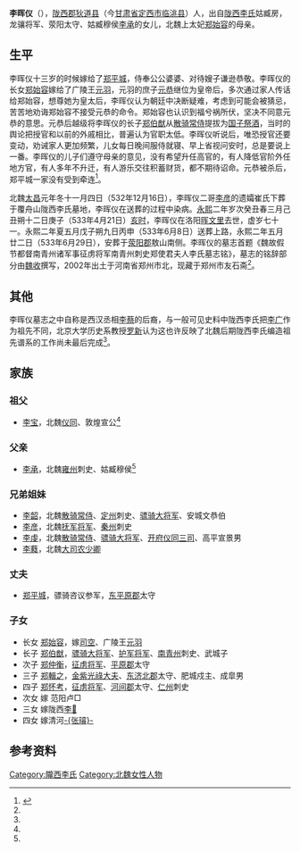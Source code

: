 '''李晖仪'''（{{bd|463年||533年| 4月21日 |}}），[[陇西郡|陇西郡]][[狄道县|狄道县]]（今[[甘肃省|甘肃省]][[定西市|定西市]][[临洮县|临洮县]]）人，出自[[陇西李氏|陇西李氏]]姑臧房，龙骧将军、荥阳太守、姑臧穆侯[[李承_(北魏)|李承]]的女儿，北魏上太妃[[郑始容|郑始容]]的母亲。

==生平==
李晖仪十三岁的时候嫁给了[[郑平城|郑平城]]，侍奉公公婆婆、对待嫂子谦逊恭敬。李晖仪的长女[[郑始容|郑始容]]嫁给了广陵王[[元羽|元羽]]，元羽的庶子[[元恭|元恭]]继位为皇帝后，多次通过家人传话给郑始容，想尊她为皇太后，李晖仪认为朝廷中决断疑难，考虑到可能会被猜忌，苦苦地劝诲郑始容不接受元恭的命令。郑始容也认识到福兮祸所伏，坚决不同意元恭的意思。元恭后越级将李晖仪的长子[[郑伯猷|郑伯猷]]从[[散骑常侍|散骑常侍]]提拔为[[国子祭酒|国子祭酒]]，当时的舆论把授官和以前的外戚相比，普遍认为官职太低。李晖仪听说后，唯恐授官还要变动，劝诫家人更加频繁，儿女每日晚间服侍就寝、早上省视问安时，总是要说上一番。李晖仪的儿子们遵守母亲的意见，没有希望升任高官的，有人降低官阶外任地方官，有人多年不升迁，有人游乐交往积蓄财货，都不期待诏命。元恭被杀后，郑平城一家没有受到牵连<ref name=autogenerated1>{{Citation| last=罗| first=新| author-link=罗新| year=2005年| title=《跋北魏郑平城妻李晖仪墓志》| periodical=《中国历史文物》| volume=| issue=6期| pages=44-49| url=http://www.cnki.com.cn/Article/CJFDTotal-ZLBK200506007.htm| doi=| oclc=| accessdate=2015-03-07| archive-date=2015-04-02| archive-url=https://web.archive.org/web/20150402133415/http://www.cnki.com.cn/Article/CJFDTotal-ZLBK200506007.htm| dead-url=no}}</ref>。

北魏[[太昌|太昌]]元年冬十一月四日（532年12月16日），李晖仪二哥[[李彦_(北魏)|李彦]]的遗孀崔氏下葬于覆舟山陇西李氏墓地，李晖仪在送葬的过程中染病。[[永熙_(北魏)|永熙]]二年岁次癸丑春三月己丑朔十二日庚子（533年4月21日）[[亥时|亥时]]，李晖仪在洛阳[[晖文里|晖文里]]去世，虚岁七十一。永熙二年夏五月戊子朔九日丙申（533年6月8日）送葬上路，永熙二年五月廿二日（533年6月29日），安葬于[[荥阳郡|荥阳郡]]敖山南侧。李晖仪的墓志首题《魏故假节都督南青州诸军事征虏将军南青州刺史郑使君夫人李氏墓志铭》，墓志的铭辞部分由[[魏收|魏收]]撰写，2002年出土于河南省郑州市北，现藏于郑州市友石斋<ref name=autogenerated1 />。

==其他==
李晖仪墓志之中自称是西汉丞相[[李蔡|李蔡]]的后裔，与一般可见史料中陇西李氏把[[李广|李广]]作为祖先不同，北京大学历史系教授[[罗新|罗新]]认为这也许反映了北魏后期陇西李氏编造祖先谱系的工作尚未最后完成<ref name=autogenerated1 />。

== 家族 ==
{{main|陇西李氏世系图}}

===祖父===
*[[李宝_(北魏)|李宝]]，北魏[[仪同|仪同]]、敦煌宣公<ref name=autogenerated1 />

===父亲===
*[[李承_(北魏)|李承]]，北魏[[雍州|雍州]]刺史、姑臧穆侯<ref name=autogenerated1 />

===兄弟姐妹===
*[[李韶_(北魏)|李韶]]，北魏[[散骑常侍|散骑常侍]]、[[定州|定州]]刺史、[[骠骑大将军|骠骑大将军]]、安城文恭伯
*[[李彦_(北魏)|李彦]]，北魏[[抚军将军|抚军将军]]、[[秦州|秦州]]刺史
*[[李虔|李虔]]，北魏[[散骑常侍|散骑常侍]]、[[骠骑大将军|骠骑大将军]]、[[开府仪同三司|开府仪同三司]]、高平宣景男
*[[李蕤|李蕤]]，北魏[[大司农少卿|大司农少卿]]

===丈夫===
*[[郑平城|郑平城]]，骠骑咨议参军，[[东平原郡|东平原郡]]太守

===子女===
*长女 [[郑始容|郑始容]]，嫁[[司空|司空]]、广陵王[[元羽|元羽]]
*长子 [[郑伯猷|郑伯猷]]，[[骠骑大将军|骠骑大将军]]、[[护军将军|护军将军]]、[[南青州|南青州]]刺史、武城子 
*次子 [[郑仲衡|郑仲衡]]，[[征虏将军|征虏将军]]、[[平原郡|平原郡]]太守
*三子 [[郑輯之|郑輯之]]，[[金紫光祿大夫|金紫光祿大夫]]、[[东济北郡|东济北郡]]太守、肥城戍主、成皐男
*四子 [[郑怀考|郑怀考]]，[[征虏将军|征虏将军]]、[[河间郡|河间郡]]太守、[[仁州|仁州]]刺史
*次女 嫁 范阳卢□
*三女 嫁陇西[[李𤥺|李𤥺]]
*四女 嫁清河[[张璿_(北魏)|-{张璿}-]]

==参考资料==
{{reflist}}

{{Authority control}}

{{DEFAULTSORT:}}
[[Category:隴西李氏|Category:隴西李氏]]
[[Category:北魏女性人物|Category:北魏女性人物]]